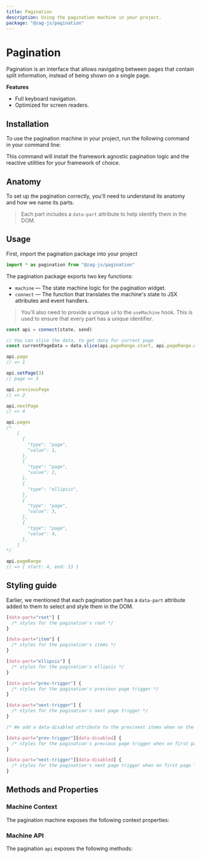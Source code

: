```yaml
---
title: Pagination
description: Using the pagination machine in your project.
package: "@zag-js/pagination"
---
```


# Pagination

Pagination is an interface that allows navigating between pages that contain
split information, instead of being shown on a single page.

<Resources pkg="@zag-js/pagination" />

<Showcase id="Pagination" />

**Features**

- Full keyboard navigation.
- Optimized for screen readers.

## Installation

To use the pagination machine in your project, run the following command in your
command line:

<CodeSnippet id="pagination/installation.mdx" />

This command will install the framework agnostic pagination logic and the
reactive utilities for your framework of choice.

## Anatomy

To set up the pagination correctly, you'll need to understand its anatomy and
how we name its parts.

> Each part includes a `data-part` attribute to help identify them in the DOM.

<Anatomy id="pagination" />

## Usage

First, import the pagination package into your project

```jsx
import * as pagination from "@zag-js/pagination"
```

The pagination package exports two key functions:

- `machine` — The state machine logic for the pagination widget.
- `connect` — The function that translates the machine's state to JSX attributes
  and event handlers.

> You'll also need to provide a unique `id` to the `useMachine` hook. This is
> used to ensure that every part has a unique identifier.

<CodeSnippet id="pagination/usage.mdx" />

```jsx
const api = connect(state, send)

// You can slice the data, to get data for current page
const currentPageData = data.slice(api.pageRange.start, api.pageRange.end)

api.page
// => 1

api.setPage(3)
// page => 3

api.previousPage
// => 2

api.nextPage
// => 4

api.pages
/*
    [
      {
        "type": "page",
        "value": 1,
      },
      {
        "type": "page",
        "value": 2,
      },
      {
        "type": "ellipsis",
      },
      {
        "type": "page",
        "value": 3,
      },
      {
        "type": "page",
        "value": 4,
      },
    ]
*/

api.pageRange
// => { start: 4, end: 13 }
```

## Styling guide

Earlier, we mentioned that each pagination part has a `data-part` attribute
added to them to select and style them in the DOM.

```css
[data-part="root"] {
  /* styles for the pagination's root */
}

[data-part="item"] {
  /* styles for the pagination's items */
}

[data-part="ellipsis"] {
  /* styles for the pagination's ellipsis */
}

[data-part="prev-trigger"] {
  /* styles for the pagination's previous page trigger */
}

[data-part="next-trigger"] {
  /* styles for the pagination's next page trigger */
}

/* We add a data-disabled attribute to the prev/next items when on the first/last page  */

[data-part="prev-trigger"][data-disabled] {
  /* styles for the pagination's previous page trigger when on first page */
}

[data-part="next-trigger"][data-disabled] {
  /* styles for the pagination's next page trigger when on first page */
}
```

## Methods and Properties

### Machine Context

The pagination machine exposes the following context properties:

<ContextTable name="pagination" />

### Machine API

The pagination `api` exposes the following methods:

<ApiTable name="pagination" />
